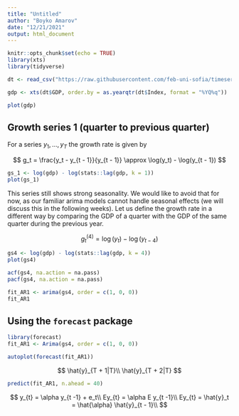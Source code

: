 ```yaml
---
title: "Untitled"
author: "Boyko Amarov"
date: "12/21/2021"
output: html_document
---
```


```r
knitr::opts_chunk$set(echo = TRUE)
library(xts)
library(tidyverse)

dt <- read_csv("https://raw.githubusercontent.com/feb-uni-sofia/timeseries-2021-2022/main/data/gdp_bg_qrt_2000-2017.csv")

gdp <- xts(dt$GDP, order.by = as.yearqtr(dt$Index, format = "%YQ%q"))
```

```r
plot(gdp)
```

## Growth series 1 (quarter to previous quarter)

For a series $y_1, \ldots, y_T$ the growth rate is given by

$$
g_t = \frac{y_t - y_{t - 1}}{y_{t - 1}} \approx \log(y_t) - \log(y_{t - 1})
$$

```r
gs_1 <- log(gdp) - log(stats::lag(gdp, k = 1))
plot(gs_1)
```

This series still shows strong seasonality. We would like to avoid that for now, as our
familiar arima models cannot handle seasonal effects (we will discuss this in the following weeks).
Let us define the growth rate in a different way by comparing the GDP of a quarter with the GDP of the same quarter during the previous year.

$$
g^{(4)}_{t} = \log(y_t) - \log(y_{t - 4})
$$
```r
gs4 <- log(gdp) - log(stats::lag(gdp, k = 4))
plot(gs4)
```
```r
acf(gs4, na.action = na.pass)
pacf(gs4, na.action = na.pass)
```
```r
fit_AR1 <- arima(gs4, order = c(1, 0, 0))
fit_AR1
```

## Using the `forecast` package

```r
library(forecast)
fit_AR1 <- Arima(gs4, order = c(1, 0, 0))
```

```r
autoplot(forecast(fit_AR1))
```

$$
\hat{y}_{T + 1|T}\\
\hat{y}_{T + 2|T}
$$


```r
predict(fit_AR1, n.ahead = 40)
```
$$
y_{t} = \alpha y_{t -1} + e_t\\
Ey_{t} = \alpha E y_{t -1}\\
Ey_{t} =  \hat{y}_t = \hat{\alpha} \hat{y}_{t - 1}\\
$$


